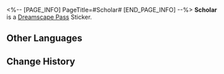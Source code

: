 <%-- [PAGE_INFO]
PageTitle=#Scholar#
[END_PAGE_INFO] --%>
{{Stub|Location information}}
{{Item Infobox
|id          = 223054
|image       = Dreamscape Pass Sticker Scholar.png
|type        = Dreamscape Pass Sticker
|type2       = Dreamchaser Stickers
|invCategory = 
|rarity      = 4
|effect      = 
|description = Digital stickers that can be used to decorate the pages of the Dreamtour Handbook. They come in many different styles.
|source1     = [[Complete "The Trees At Peace" and record Chadwick's story]]
}}
{{Description|Geniuses will never overcome power &mdash; due to jealousy... or fear.}}
'''Scholar''' is a [[Dreamscape Pass]] Sticker.

==Other Languages==
{{Other Languages
|en   = Scholar
|zhs  = 学者
|zht  = 學者
|ja   = 学者
|ko   = 학자
|es   = Erudito
|fr   = Érudit
|ru   = Учёный
|th   = นักวิชาการ
|vi   = Học Giả
|de   = Gelehrter
|id   = Pelajar
|pt   = Acadêmico
}}

==Change History==
{{Change History|2.0}}